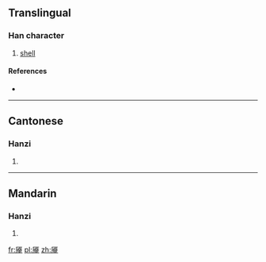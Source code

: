 {{also|厴}}
==Translingual==

===Han character===
{{Han char|rn=27|rad=厂|as=09|sn=11|four=|canj=MIKL|ids=⿸厂⿱犬甲}}

# [[shell]]

====References====
* {{Han ref|kx=0162.191|hdz=10075.100|uh=53A3|ud=21411}}

----

==Cantonese==

===Hanzi===
{{yue-hanzi|jyut=|y=yim3|tra=厴}}

# {{defn|lang=yue|sort=厂09}}

----

==Mandarin==

===Hanzi===
{{cmn-hanzi|tra=厴|pin=[[yǎn]] ([[yan3]])|wg=yen<sup>3</sup>}}

# {{defn|lang=cmn|sort=厂09}}

[[fr:厣]]
[[pl:厣]]
[[zh:厣]]